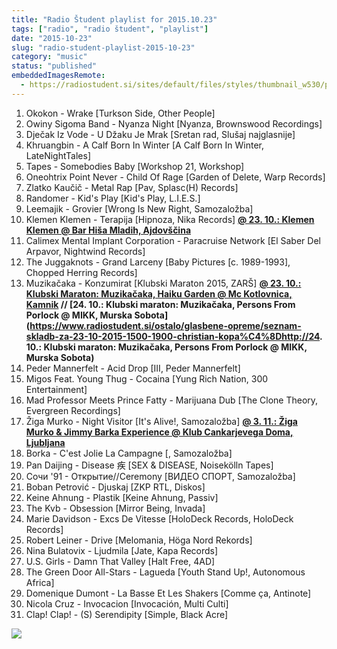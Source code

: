 ```yaml
---
title: "Radio Študent playlist for 2015.10.23"
tags: ["radio", "radio študent", "playlist"]
date: "2015-10-23"
slug: "radio-student-playlist-2015-10-23"
category: "music"
status: "published"
embeddedImagesRemote:
  - https://radiostudent.si/sites/default/files/styles/thumbnail_w530/public/slike/2015-10-23-seznam-skladb-za-23.10.2015-15.00-19.00-christian-kopa%C4%8D-47584.png
---
```



1. Okokon - Wrake [Turkson Side, Other People]
2. Owiny Sigoma Band - Nyanza Night [Nyanza, Brownswood Recordings]
3. Dječak Iz Vode - U Džaku Je Mrak [Sretan rad, Slušaj najglasnije]
4. Khruangbin - A Calf Born In Winter [A Calf Born In Winter, LateNightTales]
5. Tapes - Somebodies Baby [Workshop 21, Workshop]
6. Oneohtrix Point Never - Child Of Rage [Garden of Delete, Warp Records]
7. Zlatko Kaučič - Metal Rap [Pav, Splasc(H) Records]
8. Randomer - Kid's Play [Kid's Play, L.I.E.S.]
9. Leemajik - Grovier [Wrong Is New Right, Samozaložba]
10. Klemen Klemen - Terapija [Hipnoza, Nika Records] [**@ 23. 10.: Klemen Klemen @ Bar Hiša Mladih, Ajdovščina**](https://www.facebook.com/events/1158958737453408/)
11. Calimex Mental Implant Corporation - Paracruise Network [El Saber Del Arpavor, Nightwind Records]
12. The Juggaknots - Grand Larceny [Baby Pictures [c. 1989-1993], Chopped Herring Records]
13. Muzikačaka - Konzumirat [Klubski Maraton 2015, ZARŠ] **[@ 23. 10.: Klubski Maraton: Muzikačaka, Haiku Garden @ Mc Kotlovnica, Kamnik](http://radiostudent.si/klubskimaraton/tours/gig/67) // [24. 10.: Klubski maraton: Muzikačaka, Persons From Porlock @ MIKK, Murska Sobota](<https://www.radiostudent.si/ostalo/glasbene-opreme/seznam-skladb-za-23-10-2015-1500-1900-christian-kopa%C4%8Dhttp://24>. 10.: Klubski maraton: Muzikačaka, Persons From Porlock @ MIKK, Murska Sobota)**
14. Peder Mannerfelt - Acid Drop [III, Peder Mannerfelt]
15. Migos Feat. Young Thug - Cocaina [Yung Rich Nation, 300 Entertainment]
16. Mad Professor Meets Prince Fatty - Marijuana Dub [The Clone Theory, Evergreen Recordings]
17. Žiga Murko - Night Visitor [It's Alive!, Samozaložba] **[@ 3. 11.: Žiga Murko & Jimmy Barka Experience @ Klub Cankarjevega Doma, Ljubljana](https://www.facebook.com/events/1503345206656857/)**
18. Borka - C'est Jolie La Campagne [, Samozaložba]
19. Pan Daijing - Disease 疾 [SEX & DISEASE, Noisekölln Tapes]
20. Сочи '91 - Открытие//Ceremony [ВИДЕО СПОРТ, Samozaložba]
21. Boban Petrović - Djuskaj [ZKP RTL, Diskos]
22. Keine Ahnung - Plastik [Keine Ahnung, Passiv]
23. The Kvb - Obsession [Mirror Being, Invada]
24. Marie Davidson - Excs De Vitesse [HoloDeck Records, HoloDeck Records]
25. Robert Leiner - Drive [Melomania, Höga Nord Rekords]
26. Nina Bulatovix - Ljudmila [Jate, Kapa Records]
27. U.S. Girls - Damn That Valley [Halt Free, 4AD]
28. The Green Door All-Stars - Lagueda [Youth Stand Up!, Autonomous Africa]
29. Domenique Dumont - La Basse Et Les Shakers [Comme ça, Antinote]
30. Nicola Cruz - Invocacion [Invocación, Multi Culti]
31. Clap! Clap! - (S) Serendipity [Simple, Black Acre]

![](https://i.imgur.com/bQCcJQ6.gif)

<div
  style={{
    gridArea: "1/1",
    position: "relative",
    placeItems: "center",
    display: "grid",
  }}
>
  <GatsbyImage
    style={{ marginTop: "2em" }}
    imgStyle={{ border: "3px dotted tomato" }}
    alt=""
    image={getImage(props.remoteImages[0])}
  />
</div>
